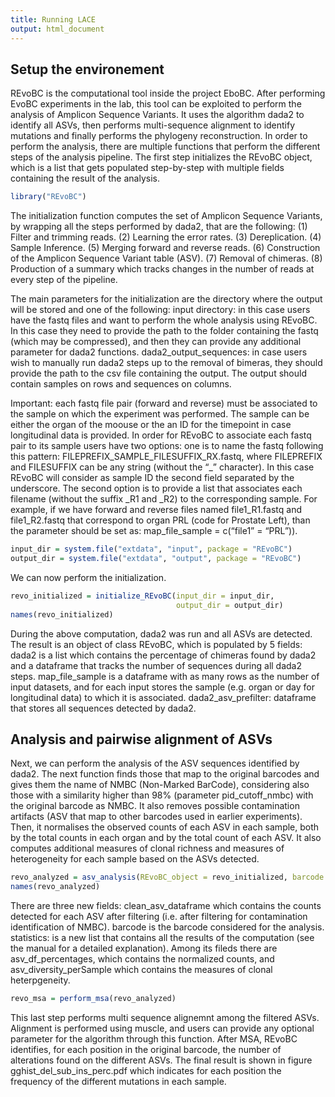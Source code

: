 ---
title: Running LACE
output: html_document
---

## Setup the environement

REvoBC is the computational tool inside the project EboBC. After performing EvoBC experiments in the lab, this tool can be exploited to perform the analysis of Amplicon Sequence Variants.
It uses the algorithm dada2 to identify all ASVs, then performs multi-sequence alignment to identify mutations and finally performs the phylogeny reconstruction.
In order to perform the analysis, there are multiple functions that perform the different steps of the analysis pipeline. 
The first step initializes the REvoBC object, which is a list that gets populated step-by-step with multiple fields containing the result of the analysis.


```{r}
library("REvoBC")
```

The initialization function computes the set of Amplicon Sequence Variants, by wrapping all the steps performed by dada2, that are the following:
(1) Filter and trimming reads.
(2) Learning the error rates.
(3) Dereplication.
(4) Sample Inference.
(5) Merging forward and reverse reads.
(6) Construction of the Amplicon Sequence Variant table (ASV). 
(7) Removal of chimeras.
(8) Production of a summary which tracks changes in the number of reads at every step of the pipeline.


The main parameters for the initialization are the directory where the output will be stored and one of the following:
input directory: in this case users have the fastq files and want to perform the whole analysis using REvoBC. In this case they need to provide the path to the folder containing the fastq (which may be compressed), and then they can provide any additional parameter for dada2 functions.
dada2_output_sequences: in case users wish to manually run dada2 steps up to the removal of bimeras, they should provide the path to the csv file containing the output. The output should contain samples on rows and sequences on columns.

Important: each fastq file pair (forward and reverse) must be associated to the sample on which the experiment was performed. The sample can be either the organ of the moouse or the an ID for the timepoint in case longitudinal data is provided.
In order for REvoBC to associate each fastq pair to its sample users have two options:
one is to name the fastq following this pattern: FILEPREFIX_SAMPLE_FILESUFFIX_RX.fastq, where FILEPREFIX and FILESUFFIX can be any string (without the "_" character). In this case REvoBC will consider as sample ID the second field separated by the underscore.
The second option is to provide a list that associates each filename (without the suffix _R1 and _R2) to the corresponding sample. For example, if we have forward and reverse files named file1_R1.fastq and file1_R2.fastq that correspond to organ PRL (code for Prostate Left), than the parameter should be set as: map_file_sample = c("file1" = "PRL")).

```{r}
input_dir = system.file("extdata", "input", package = "REvoBC")
output_dir = system.file("extdata", "output", package = "REvoBC")
```

We can now perform the initialization. 

```{r}
revo_initialized = initialize_REvoBC(input_dir = input_dir, 
                                     output_dir = output_dir)
names(revo_initialized)
```

During the above computation, dada2 was run and all ASVs are detected. The result is an object of class REvoBC, which is populated by 5 fields: dada2 is a list which contains the percentage of chimeras found by dada2 and a dataframe
that tracks the number of sequences during all dada2 steps. map_file_sample is a dataframe with as many rows as the number of input datasets, and for each input stores the sample (e.g. organ or day for longitudinal data) to which it is associated.
dada2_asv_prefilter: dataframe that stores all sequences detected by dada2.


## Analysis and pairwise alignment of ASVs
Next, we can perform the analysis of the ASV sequences identified by dada2. 
The next function finds those that map to the original barcodes and gives them the name of NMBC (Non-Marked BarCode), considering also those with a similarity higher than 98\% (parameter pid_cutoff_nmbc) with the original barcode as NMBC.
It also removes possible contamination artifacts (ASV that map to other barcodes used in earlier experiments).
Then, it normalises the observed counts of each ASV in each sample, both by the total counts in each organ and by the total count of each ASV.
It also computes additional  measures of clonal richness and measures of heterogeneity for each sample based on the ASVs detected. 

```{r}
revo_analyzed = asv_analysis(REvoBC_object = revo_initialized, barcode = 'BC10v0.ORG')
names(revo_analyzed)
```

There are three new fields: clean_asv_dataframe which contains the counts detected for each ASV after filtering (i.e. after filtering for contamination identification of NMBC).
barcode is the barcode considered for the analysis.
statistics: is a new list that contains all the results of the computation (see the manual for a detailed explanation). Among its fileds there are asv_df_percentages, which contains the normalized counts, and asv_diversity_perSample which contains the measures of clonal heterpgeneity.


```{r}
revo_msa = perform_msa(revo_analyzed)
```

This last step performs multi sequence alignemnt among the filtered ASVs. Alignment is performed using muscle, and users can provide any optional parameter for the algorithm through this function.
After MSA, REvoBC identifies, for each position in the original barcode, the number of alterations found on the different ASVs. The final result is shown in figure gghist_del_sub_ins_perc.pdf which indicates for each position the frequency of the different mutations in each sample.



